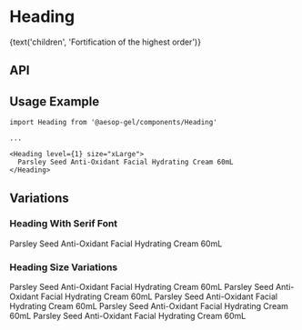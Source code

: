 
<Meta title="Heading" component={Heading} decorators={[withKnobs]} />

# Heading

<Preview>
  <Story name="Base component">
    <Heading
      className={text('className', 'storybook-heading-class')}
      hasTopMargin={boolean('hasTopMargin', true)}
      id={text('id', 'storybook-heading-class')}
      isFlush={boolean('isFlush', false)}
      hasSerifFont={boolean('hasSerifFont', false)}
      level={select('level', [1, 2, 3, 4, 5, 6], 1)}
      size={select('size', ['xSmall', 'small', 'medium', 'large', 'xLarge'], 'large')}
    >
      {text('children', 'Fortification of the highest order')}
    </Heading>
  </Story>
</Preview>

## API

<Props of={Heading} />

## Usage Example

```
import Heading from '@aesop-gel/components/Heading'

...

<Heading level={1} size="xLarge">
  Parsley Seed Anti-Oxidant Facial Hydrating Cream 60mL
</Heading>
```

## Variations

### Heading With Serif Font

<Preview>
  <Story name="Heading with Serif Font">
    <Heading level={1} size="xLarge" hasSerifFont={true}>
      Parsley Seed Anti-Oxidant Facial Hydrating Cream 60mL
    </Heading>
  </Story>
</Preview>

### Heading Size Variations

<Preview>
  <Story name="Heading size variations">
    <div>
      <Heading level={1} size="xLarge">
        Parsley Seed Anti-Oxidant Facial Hydrating Cream 60mL
      </Heading>
      <Heading level={2} size="large">
        Parsley Seed Anti-Oxidant Facial Hydrating Cream 60mL
      </Heading>
      <Heading level={3} size="medium">
        Parsley Seed Anti-Oxidant Facial Hydrating Cream 60mL
      </Heading>
      <Heading level={4} size="small">
        Parsley Seed Anti-Oxidant Facial Hydrating Cream 60mL
      </Heading>
      <Heading level={5} size="xSmall">
        Parsley Seed Anti-Oxidant Facial Hydrating Cream 60mL
      </Heading>
    </div>
  </Story>
</Preview>
